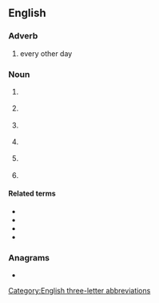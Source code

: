==English==

===Adverb===
{{en-adv|-}}

# {{lb|en|medical}} every other day

===Noun===
{{head|en|noun}}

# {{lb|en|computing}} {{init of|en||end of data}}
# {{lb|en|Internet slang}} {{init of|en||end of discussion}}
# {{lb|en|military|law enforcement}} {{init of|en|[[explosive]] [[ordnance]] [[disposal]]}}
# {{lb|en|finance|legal}} {{init of|en|[[event]] of [[default]]}}
# {{lb|en|business}} {{init of|en||end of day}}
# {{lb|en|aviation}} {{init of|en|[[end]] of [[daylight]]}}

====Related terms====
* {{l|en|BOF}}
* {{l|en|EOB}}
* {{l|en|EOF}}
* {{l|en|BOD}}

===Anagrams===
* {{anagrams|en|a=deo|-ode|DOE|Doe|EDO|Edo|ODE|OED|deo|doe|ode}}

[[Category:English three-letter abbreviations]]